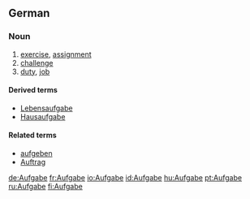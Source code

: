 ==German==
{{wikipedia|lang=de}}

===Noun===
{{de-noun-f|plural=Aufgaben}}

# [[exercise]], [[assignment]]
# [[challenge]]
# [[duty]], [[job]]

====Derived terms====
* [[Lebensaufgabe]] {{f}}
* [[Hausaufgabe]] {{f}}

====Related terms====
* [[aufgeben]]
* [[Auftrag]] {{m}}

[[de:Aufgabe]]
[[fr:Aufgabe]]
[[io:Aufgabe]]
[[id:Aufgabe]]
[[hu:Aufgabe]]
[[pt:Aufgabe]]
[[ru:Aufgabe]]
[[fi:Aufgabe]]
